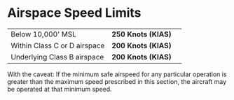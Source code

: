 

# Airspace Speed Limits

<table>
  <tbody>
    <tr>
      <td>Below 10,000' MSL</td>
      <td>
        <strong>250 Knots (KIAS)</strong>
      </td>
      <td>
        <Reg part="91.117(a)" />
      </td>
    </tr>
    <tr>
      <td>Within Class C or D airspace</td>
      <td>
        <strong>200 Knots (KIAS)</strong>
      </td>
      <td>
        <Reg part="91.117(b)" />
      </td>
    </tr>
    <tr>
      <td>Underlying Class B airspace</td>
      <td>
        <strong>200 Knots (KIAS)</strong>
      </td>
      <td>
        <Reg part="91.117(c)" />
      </td>
    </tr>
  </tbody>
</table>

With the caveat: If the minimum safe airspeed for any particular operation is
greater than the maximum speed prescribed in this section, the aircraft may be
operated at that minimum speed.

